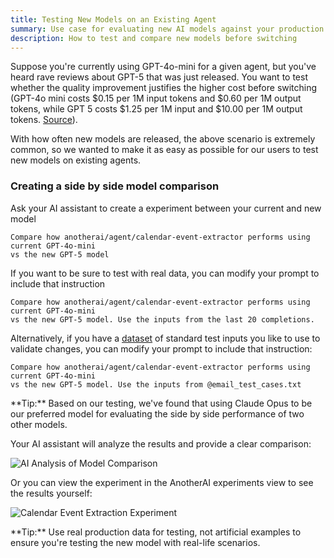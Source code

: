 ```yaml
---
title: Testing New Models on an Existing Agent
summary: Use case for evaluating new AI models against your production model
description: How to test and compare new models before switching
---
```



Suppose you're currently using GPT-4o-mini for a given agent, but you've heard rave reviews about GPT-5 that was just released. You want to test whether the quality improvement justifies the higher cost before switching (GPT-4o mini costs $0.15 per 1M input tokens and $0.60 per 1M output tokens, while GPT 5 costs $1.25 per 1M input and $10.00 per 1M output tokens. [Source](https://platform.openai.com/docs/pricing?latest-pricing=standard)).

With how often new models are released, the above scenario is extremely common, so we wanted to make it as easy as possible for our users to test new models on existing agents.

### Creating a side by side model comparison
<Steps>
<Step>
Ask your AI assistant to create a experiment between your current and new model

```
Compare how anotherai/agent/calendar-event-extractor performs using current GPT-4o-mini 
vs the new GPT-5 model
```
</Step>
<Step>
If you want to be sure to test with real data, you can modify your prompt to include that instruction

```
Compare how anotherai/agent/calendar-event-extractor performs using current GPT-4o-mini 
vs the new GPT-5 model. Use the inputs from the last 20 completions.
```

Alternatively, if you have a [dataset](/use-cases/fundamentals/evaluating#using-datasets-to-evaluate-your-agents) of standard test inputs you like to use to validate changes, you can modify your prompt to include that instruction:

```
Compare how anotherai/agent/calendar-event-extractor performs using current GPT-4o-mini 
vs the new GPT-5 model. Use the inputs from @email_test_cases.txt
```
<Callout type="info">
**Tip:** Based on our testing, we've found that using Claude Opus to be our preferred model for evaluating the side by side performance of two other models.
</Callout>

Your AI assistant will analyze the results and provide a clear comparison:

![AI Analysis of Model Comparison](/images/checking-new-models-ai-analysis.png)

Or you can view the experiment in the AnotherAI experiments view to see the results yourself:

![Calendar Event Extraction Experiment](/images/checking-new-models-experiment.png)
</Step>
</Steps>

<Callout type="info">
**Tip:** Use real production data for testing, not artificial examples to ensure you're testing the new model with real-life scenarios.
</Callout>
